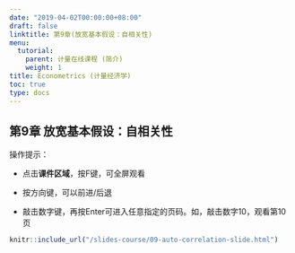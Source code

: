 ```yaml
---
date: "2019-04-02T00:00:00+08:00"
draft: false
linktitle: 第9章(放宽基本假设：自相关性)
menu:
  tutorial:
    parent: 计量在线课程 (简介)
    weight: 1
title: Econometrics (计量经济学)
toc: true
type: docs
---
```


## 第9章 放宽基本假设：自相关性

操作提示：


- 点击**课件区域**，按F键，可全屏观看

- 按方向键，可以前进/后退

- 敲击数字键，再按Enter可进入任意指定的页码。如，敲击数字10，观看第10页

```r
knitr::include_url("/slides-course/09-auto-correlation-slide.html")
```


